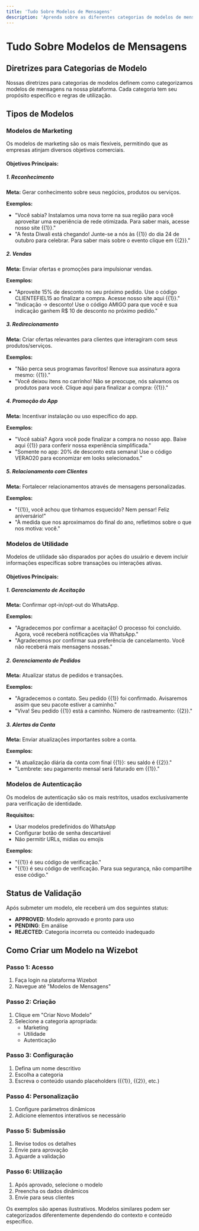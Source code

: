 ```yaml
---
title: 'Tudo Sobre Modelos de Mensagens'
description: 'Aprenda sobre as diferentes categorias de modelos de mensagem e como utilizá-las.'
---
```


# Tudo Sobre Modelos de Mensagens

## Diretrizes para Categorias de Modelo

Nossas diretrizes para categorias de modelos definem como categorizamos modelos de mensagens na nossa plataforma. Cada categoria tem seu propósito específico e regras de utilização.

## Tipos de Modelos

### Modelos de Marketing

Os modelos de marketing são os mais flexíveis, permitindo que as empresas atinjam diversos objetivos comerciais.

#### Objetivos Principais:

##### 1. Reconhecimento
**Meta:** Gerar conhecimento sobre seus negócios, produtos ou serviços.

**Exemplos:**
- "Você sabia? Instalamos uma nova torre na sua região para você aproveitar uma experiência de rede otimizada. Para saber mais, acesse nosso site {{1}}."
- "A festa Diwali está chegando! Junte-se a nós às {{1}} do dia 24 de outubro para celebrar. Para saber mais sobre o evento clique em {{2}}."

##### 2. Vendas
**Meta:** Enviar ofertas e promoções para impulsionar vendas.

**Exemplos:**
- "Aproveite 15% de desconto no seu próximo pedido. Use o código CLIENTEFIEL15 ao finalizar a compra. Acesse nosso site aqui {{1}}."
- "Indicação → desconto! Use o código AMIGO para que você e sua indicação ganhem R$ 10 de desconto no próximo pedido."

##### 3. Redirecionamento
**Meta:** Criar ofertas relevantes para clientes que interagiram com seus produtos/serviços.

**Exemplos:**
- "Não perca seus programas favoritos! Renove sua assinatura agora mesmo: {{1}}."
- "Você deixou itens no carrinho! Não se preocupe, nós salvamos os produtos para você. Clique aqui para finalizar a compra: {{1}}."

##### 4. Promoção do App
**Meta:** Incentivar instalação ou uso específico do app.

**Exemplos:**
- "Você sabia? Agora você pode finalizar a compra no nosso app. Baixe aqui {{1}} para conferir nossa experiência simplificada."
- "Somente no app: 20% de desconto esta semana! Use o código VERAO20 para economizar em looks selecionados."

##### 5. Relacionamento com Clientes
**Meta:** Fortalecer relacionamentos através de mensagens personalizadas.

**Exemplos:**
- "{{1}}, você achou que tínhamos esquecido? Nem pensar! Feliz aniversário!"
- "À medida que nos aproximamos do final do ano, refletimos sobre o que nos motiva: você."

### Modelos de Utilidade

Modelos de utilidade são disparados por ações do usuário e devem incluir informações específicas sobre transações ou interações ativas.

#### Objetivos Principais:

##### 1. Gerenciamento de Aceitação
**Meta:** Confirmar opt-in/opt-out do WhatsApp.

**Exemplos:**
- "Agradecemos por confirmar a aceitação! O processo foi concluído. Agora, você receberá notificações via WhatsApp."
- "Agradecemos por confirmar sua preferência de cancelamento. Você não receberá mais mensagens nossas."

##### 2. Gerenciamento de Pedidos
**Meta:** Atualizar status de pedidos e transações.

**Exemplos:**
- "Agradecemos o contato. Seu pedido {{1}} foi confirmado. Avisaremos assim que seu pacote estiver a caminho."
- "Viva! Seu pedido {{1}} está a caminho. Número de rastreamento: {{2}}."

##### 3. Alertas da Conta
**Meta:** Enviar atualizações importantes sobre a conta.

**Exemplos:**
- "A atualização diária da conta com final {{1}}: seu saldo é {{2}}."
- "Lembrete: seu pagamento mensal será faturado em {{1}}."

### Modelos de Autenticação

Os modelos de autenticação são os mais restritos, usados exclusivamente para verificação de identidade.

**Requisitos:**
- Usar modelos predefinidos do WhatsApp
- Configurar botão de senha descartável
- Não permitir URLs, mídias ou emojis

**Exemplos:**
- "{{1}} é seu código de verificação."
- "{{1}} é seu código de verificação. Para sua segurança, não compartilhe esse código."

## Status de Validação

Após submeter um modelo, ele receberá um dos seguintes status:

- **APPROVED**: Modelo aprovado e pronto para uso
- **PENDING**: Em análise
- **REJECTED**: Categoria incorreta ou conteúdo inadequado

## Como Criar um Modelo na Wizebot

### Passo 1: Acesso
1. Faça login na plataforma Wizebot
2. Navegue até "Modelos de Mensagens"

### Passo 2: Criação
1. Clique em "Criar Novo Modelo"
2. Selecione a categoria apropriada:
   - Marketing
   - Utilidade
   - Autenticação

### Passo 3: Configuração
1. Defina um nome descritivo
2. Escolha a categoria
3. Escreva o conteúdo usando placeholders ({{1}}, {{2}}, etc.)

### Passo 4: Personalização
1. Configure parâmetros dinâmicos
2. Adicione elementos interativos se necessário

### Passo 5: Submissão
1. Revise todos os detalhes
2. Envie para aprovação
3. Aguarde a validação

### Passo 6: Utilização
1. Após aprovado, selecione o modelo
2. Preencha os dados dinâmicos
3. Envie para seus clientes

<Note>
Os exemplos são apenas ilustrativos. Modelos similares podem ser categorizados diferentemente dependendo do contexto e conteúdo específico.
</Note>
